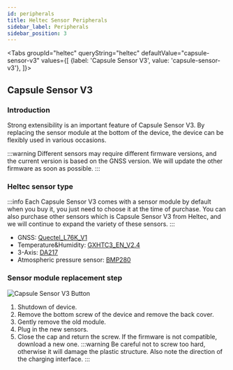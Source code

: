 ```yaml
---
id: peripherals
title: Heltec Sensor Peripherals
sidebar_label: Peripherals
sidebar_position: 3
---
```



<Tabs
groupId="heltec"
queryString="heltec"
defaultValue="capsule-sensor-v3"
values={[
{label: 'Capsule Sensor V3', value: 'capsule-sensor-v3'},
]}>
<TabItem value="capsule-sensor-v3">

## Capsule Sensor V3

### Introduction
Strong extensibility is an important feature of Capsule Sensor V3. By replacing the sensor module at the bottom of the device, the device can be flexibly used in various occasions.

:::warning
Different sensors may require different firmware versions, and the current version is based on the GNSS version. We will update the other firmware as soon as possible.
:::

### Heltec sensor type
:::info
Each Capsule Sensor V3 comes with a sensor module by default when you buy it, you just need to choose it at the time of purchase. You can also purchase other sensors which is Capsule Sensor V3   from Heltec, and we will continue to expand the variety of these sensors.
:::
  - GNSS: [Quectel_L76K_V1](https://resource.heltec.cn/download/Heltec%20Capsule%20Sensor%20V3/Quectel_L76K_V1.1-1.pdf)
  - Temperature&Humidity: [GXHTC3_EN_V2.4](https://heltec.org/project/temp-humi-sensor/)
  - 3-Axis: [DA217](https://heltec.org/project/3-axis-acceleration-sensor/)
  - Atmospheric pressure sensor: [BMP280](https://heltec.org/project/atmospheric-pressure-sensor/)

### Sensor module replacement step
![Capsule Sensor V3 Button](</img/hardware/heltec/capsule-sensor-extensibility.webp>)
 1. Shutdown of device.
 2. Remove the bottom screw of the device and remove the back cover.
 3. Gently remove the old module.
 4. Plug in the new sensors.
 5. Close the cap and return the screw. If the firmware is not compatible, download a new one.
:::warning
Be careful not to screw too hard, otherwise it will damage the plastic structure. Also note the direction of the charging interface.
:::

</TabItem>
</Tabs>

